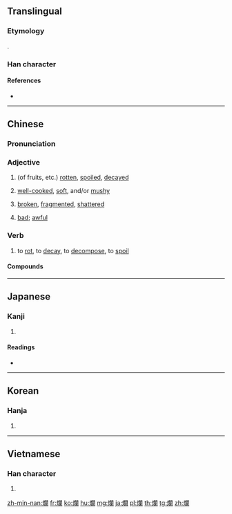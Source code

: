{{also|烂}}
==Translingual==

===Etymology===
{{Han etyl}}
{{Han compound|火|闌|t1=fire|ls=psc}}.

===Han character===
{{Han char|rn=86|rad=火|as=17|sn=21|four=97820|canj=FANW|ids=⿰火闌}}

====References====
* {{Han ref|kx=0687.250|dkj=19604|dj=1099.120|hdz=32249.020|uh=721B|ud=29211|bh=C4EA|bd=50410}}

----

==Chinese==
{{zh-forms|s=烂}}

===Pronunciation===
{{zh-pron
|m=làn
|ma=y
|c=laan6
|h=pfs=lan
|mn=nōa/lān
|mn_note=nōa - vernacular; lān - literary
|mna=Taiwanese-The_Consonant_n.ogg
|mc=y
|oc=y
|cat=a,v
}}

===Adjective===
{{zh-adj}}

# (of fruits, etc.) [[rotten]], [[spoiled]], [[decayed]]
#: {{zh-x|爛 蘋果|'''rotten''' apple}}
# [[well-cooked]], [[soft]], and/or [[mushy]]
#: {{zh-x|佢 鍾意 啲 薯仔 煮 得 好 爛。|He likes his potatoes cooked very '''mushy'''.|C}}
# [[broken]], [[fragmented]], [[shattered]]
#: {{zh-x|佢 整爛 其他人 啲 嘢 都 唔 知錯。|He didn't apologize even though he broke someone else's things.|C}}
# [[bad]]; [[awful]]
#: {{zh-x|爛gag|'''bad''' joke|C}}
#: {{zh-x|我 的 英文 很 爛。|My English is '''awful'''.}}

===Verb===
{{zh-verb}}

# to [[rot]], to [[decay]], to [[decompose]], to [[spoil]]

====Compounds====
{{der3
| {{zh-l|爛糊}}
| {{zh-l|爛漫}}, {{zh-l|爛熳}}, {{zh-l|爛縵}}
| {{zh-l|爛泥}}
| {{zh-l|爛舌頭}}
| {{zh-l|爛熟}}
| {{zh-l|爛攤子}}
| {{zh-l|爛賬}}
| {{zh-l|爛醉}}
}}

----

==Japanese==

===Kanji===
{{ja-kanji|grade=|rs=火17}}

# {{defn|lang=ja|sort=火17}}

====Readings====
* {{ja-readings|on=[[らん]] (ran)|kun=[[ただれる]] (tadareru)}}

----

==Korean==

===Hanja===
{{ko-hanja|hangeul=[[란]], [[난]]|eumhun=|rv=ran, nan|mr=ran, nan|y=lan, nan}}

# {{defn|lang=ko|sort=火17}}

----

==Vietnamese==

===Han character===
{{vi-readings|rs=火17|hanviet=[[lạn]], [[láng]], [[rạn]]}}

# {{defn|lang=vi|sort=火17}}

[[zh-min-nan:爛]]
[[fr:爛]]
[[ko:爛]]
[[hu:爛]]
[[mg:爛]]
[[ja:爛]]
[[pl:爛]]
[[th:爛]]
[[tg:爛]]
[[zh:爛]]